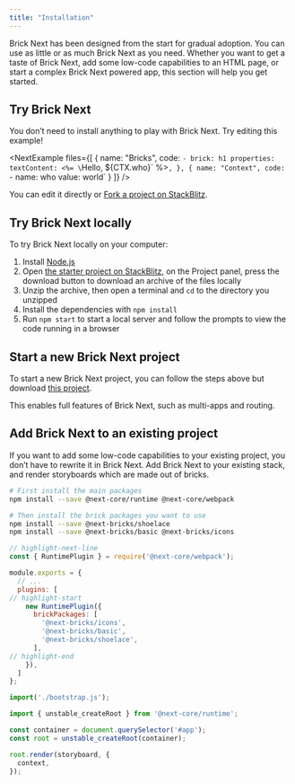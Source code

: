 ```yaml
---
title: "Installation"
---
```



Brick Next has been designed from the start for gradual adoption. You can use as little or as much Brick Next as you need. Whether you want to get a taste of Brick Next, add some low-code capabilities to an HTML page, or start a complex Brick Next powered app, this section will help you get started.

## Try Brick Next

You don’t need to install anything to play with Brick Next. Try editing this example!

<NextExample
  files={[
    {
      name: "Bricks",
      code:
`- brick: h1
  properties:
    textContent: <%= \`Hello, \${CTX.who}\` %>`,
    },
    {
      name: "Context",
      code:
`- name: who
  value: world`
    }
  ]}
/>

You can edit it directly or [Fork a project on StackBlitz](https://stackblitz.com/edit/brick-next-try?file=bootstrap.js,context.yml,storyboard.yml).

## Try Brick Next locally

To try Brick Next locally on your computer:

1. Install [Node.js](https://nodejs.org/en/)
2. Open [the starter project on StackBlitz](https://stackblitz.com/edit/brick-next-try?file=bootstrap.js,context.yml,storyboard.yml), on the Project panel, press the download button to download an archive of the files locally
3. Unzip the archive, then open a terminal and `cd` to the directory you unzipped
4. Install the dependencies with `npm install`
5. Run `npm start` to start a local server and follow the prompts to view the code running in a browser

## Start a new Brick Next project

To start a new Brick Next project, you can follow the steps above but download [this project](https://stackblitz.com/edit/brick-next-container?file=bootstrap.js).

This enables full features of Brick Next, such as multi-apps and routing.

## Add Brick Next to an existing project

If you want to add some low-code capabilities to your existing project, you don’t have to rewrite it in Brick Next. Add Brick Next to your existing stack, and render storyboards which are made out of bricks.

```bash
# First install the main packages
npm install --save @next-core/runtime @next-core/webpack

# Then install the brick packages you want to use
npm install --save @next-bricks/shoelace
npm install --save @next-bricks/basic @next-bricks/icons
```

```js title="webpack.config.js"
// highlight-next-line
const { RuntimePlugin } = require('@next-core/webpack');

module.exports = {
  // ...
  plugins: [
// highlight-start
    new RuntimePlugin({
      brickPackages: [
        '@next-bricks/icons',
        '@next-bricks/basic',
        '@next-bricks/shoelace',
      ],
// highlight-end
    }),
  ]
};
```

```js title="index.js"
import('./bootstrap.js');
```

```js title="bootstrap.js"
import { unstable_createRoot } from '@next-core/runtime';

const container = document.querySelector('#app');
const root = unstable_createRoot(container);

root.render(storyboard, {
  context,
});
```
